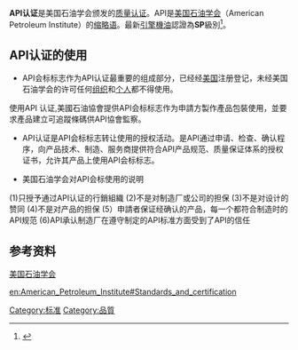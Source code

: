 '''API认证'''是美国石油学会颁发的[[质量认证|质量认证]]。API是[[美国石油学会|美国石油学会]]（American Petroleum Institute）的[[缩略语|缩略语]]。最新[[機油|引擎機油]]認證為'''SP'''級別<ref>{{Cite web|title=Latest Oil Categories|url=https://www.api.org:443/products-and-services/engine-oil/eolcs-categories-and-classifications/latest-oil-categories|accessdate=2020-05-01|work=www.api.org|language=en|archive-date=2020-04-04|archive-url=https://web.archive.org/web/20200404173750/https://www.api.org/products-and-services/engine-oil/eolcs-categories-and-classifications/latest-oil-categories|dead-url=no}}</ref>。

== API认证的使用 ==
*API会标标志作为API认证最重要的组成部分，已经经[[美国|美国]]注册登记，未经美国石油学会的许可任何[[组织|组织]]和[[个人|个人]]都不得使用。
使用API 认证,美國石油協會提供API会标标志作为申請方製作產品包裝使用，並要求產品建立可追蹤條碼供API協會監察。 

*API认证是API会标标志转让使用的授权活动。是API通过申请、检查、确认程序，向产品技术、制造、服务商提供符合API产品规范、质量保证体系的授权证书，允许其产品上使用API会标标志。

*美国石油学会对API会标使用的说明 

(1)只授予通过API认证的行銷組織
(2)不是对制造厂或公司的担保 
(3)不是对设计的赞同 
(4)不是对产品的担保 
(5）申請者保证经确认的产品，每一个都符合制造时的API规范
(6)API承认制造厂在遵守制定的API标准方面受到了API的信任

== 参考资料 ==

[http://www.api.org 美国石油学会]{{Wayback|url=http://www.api.org/ |date=20111126210019 }}

[[Category:标准|Category:标准]]
[[Category:品質|Category:品質]]

[[en:American_Petroleum_Institute#Standards_and_certification|en:American_Petroleum_Institute#Standards_and_certification]]